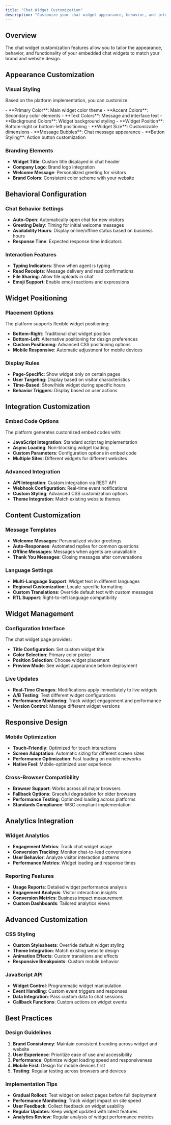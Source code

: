 ```yaml
---
title: "Chat Widget Customization"
description: "Customize your chat widget appearance, behavior, and integration settings"
---
```


## Overview

The chat widget customization features allow you to tailor the appearance, behavior, and functionality of your embedded chat widgets to match your brand and website design.

## Appearance Customization

### Visual Styling
Based on the platform implementation, you can customize:

<CardGroup cols={2}>
  <Card title="Color Scheme" icon="palette">
    - **Primary Color**: Main widget color theme
    - **Accent Colors**: Secondary color elements
    - **Text Colors**: Message and interface text
    - **Background Colors**: Widget background styling
  </Card>
  <Card title="Layout Options" icon="layout">
    - **Widget Position**: Bottom-right or bottom-left positioning
    - **Widget Size**: Customizable dimensions
    - **Message Bubbles**: Chat message appearance
    - **Button Styling**: Action button customization
  </Card>
</CardGroup>

### Branding Elements
- **Widget Title**: Custom title displayed in chat header
- **Company Logo**: Brand logo integration
- **Welcome Message**: Personalized greeting for visitors
- **Brand Colors**: Consistent color scheme with your website

## Behavioral Configuration

### Chat Behavior Settings
- **Auto-Open**: Automatically open chat for new visitors
- **Greeting Delay**: Timing for initial welcome messages
- **Availability Hours**: Display online/offline status based on business hours
- **Response Time**: Expected response time indicators

### Interaction Features
- **Typing Indicators**: Show when agent is typing
- **Read Receipts**: Message delivery and read confirmations
- **File Sharing**: Allow file uploads in chat
- **Emoji Support**: Enable emoji reactions and expressions

## Widget Positioning

### Placement Options
The platform supports flexible widget positioning:
- **Bottom-Right**: Traditional chat widget position
- **Bottom-Left**: Alternative positioning for design preferences
- **Custom Positioning**: Advanced CSS positioning options
- **Mobile Responsive**: Automatic adjustment for mobile devices

### Display Rules
- **Page-Specific**: Show widget only on certain pages
- **User Targeting**: Display based on visitor characteristics
- **Time-Based**: Show/hide widget during specific hours
- **Behavior Triggers**: Display based on user actions

## Integration Customization

### Embed Code Options
The platform generates customized embed codes with:
- **JavaScript Integration**: Standard script tag implementation
- **Async Loading**: Non-blocking widget loading
- **Custom Parameters**: Configuration options in embed code
- **Multiple Sites**: Different widgets for different websites

### Advanced Integration
- **API Integration**: Custom integration via REST API
- **Webhook Configuration**: Real-time event notifications
- **Custom Styling**: Advanced CSS customization options
- **Theme Integration**: Match existing website themes

## Content Customization

### Message Templates
- **Welcome Messages**: Personalized visitor greetings
- **Auto-Responses**: Automated replies for common questions
- **Offline Messages**: Messages when agents are unavailable
- **Thank You Messages**: Closing messages after conversations

### Language Settings
- **Multi-Language Support**: Widget text in different languages
- **Regional Customization**: Locale-specific formatting
- **Custom Translations**: Override default text with custom messages
- **RTL Support**: Right-to-left language compatibility

## Widget Management

### Configuration Interface
The chat widget page provides:
- **Title Configuration**: Set custom widget title
- **Color Selection**: Primary color picker
- **Position Selection**: Choose widget placement
- **Preview Mode**: See widget appearance before deployment

### Live Updates
- **Real-Time Changes**: Modifications apply immediately to live widgets
- **A/B Testing**: Test different widget configurations
- **Performance Monitoring**: Track widget engagement and performance
- **Version Control**: Manage different widget versions

## Responsive Design

### Mobile Optimization
- **Touch-Friendly**: Optimized for touch interactions
- **Screen Adaptation**: Automatic sizing for different screen sizes
- **Performance Optimization**: Fast loading on mobile networks
- **Native Feel**: Mobile-optimized user experience

### Cross-Browser Compatibility
- **Browser Support**: Works across all major browsers
- **Fallback Options**: Graceful degradation for older browsers
- **Performance Testing**: Optimized loading across platforms
- **Standards Compliance**: W3C compliant implementation

## Analytics Integration

### Widget Analytics
- **Engagement Metrics**: Track chat widget usage
- **Conversion Tracking**: Monitor chat-to-lead conversions
- **User Behavior**: Analyze visitor interaction patterns
- **Performance Metrics**: Widget loading and response times

### Reporting Features
- **Usage Reports**: Detailed widget performance analysis
- **Engagement Analysis**: Visitor interaction insights
- **Conversion Metrics**: Business impact measurement
- **Custom Dashboards**: Tailored analytics views

## Advanced Customization

### CSS Styling
- **Custom Stylesheets**: Override default widget styling
- **Theme Integration**: Match existing website design
- **Animation Effects**: Custom transitions and effects
- **Responsive Breakpoints**: Custom mobile behavior

### JavaScript API
- **Widget Control**: Programmatic widget manipulation
- **Event Handling**: Custom event triggers and responses
- **Data Integration**: Pass custom data to chat sessions
- **Callback Functions**: Custom actions on widget events

## Best Practices

### Design Guidelines
1. **Brand Consistency**: Maintain consistent branding across widget and website
2. **User Experience**: Prioritize ease of use and accessibility
3. **Performance**: Optimize widget loading speed and responsiveness
4. **Mobile First**: Design for mobile devices first
5. **Testing**: Regular testing across browsers and devices

### Implementation Tips
- **Gradual Rollout**: Test widget on select pages before full deployment
- **Performance Monitoring**: Track widget impact on site speed
- **User Feedback**: Collect feedback on widget usability
- **Regular Updates**: Keep widget updated with latest features
- **Analytics Review**: Regular analysis of widget performance metrics